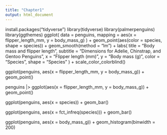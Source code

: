 ```yaml
---
title: "Chapter1"
output: html_document
---
```


install.packages("tidyverse")
library(tidyverse)
library(palmerpenguins)
library(ggthemes)
ggplot(
  data = penguins,
  mapping = aes(x = flipper_length_mm, y = body_mass_g)
) +
  geom_point(aes(color = species, shape = species)) +
  geom_smooth(method = "lm") +
  labs(
    title = "Body mass and flipper length",
    subtitle = "Dimensions for Adelie, Chinstrap, and Gentoo Penguins",
    x = "Flipper length (mm)", y = "Body mass (g)",
    color = "Species", shape = "Species"
  ) +
  scale_color_colorblind()

ggplot(penguins, aes(x = flipper_length_mm, y = body_mass_g)) +
  geom_point()

penguins |>
  ggplot(aes(x = flipper_length_mm, y = body_mass_g)) +
  geom_point()

ggplot(penguins, aes(x = species)) +
  geom_bar()

ggplot(penguins, aes(x = fct_infreq(species))) +
  geom_bar()

ggplot(penguins, aes(x = body_mass_g)) +
  geom_histogram(binwidth = 200)
